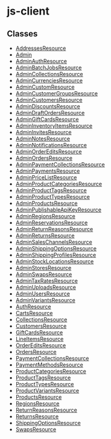
# js-client

## Classes

- [AddressesResource](../js_client/classes/js_client.AddressesResource.mdx)
- [Admin](../js_client/classes/js_client.Admin.mdx)
- [AdminAuthResource](../js_client/classes/js_client.AdminAuthResource.mdx)
- [AdminBatchJobsResource](../js_client/classes/js_client.AdminBatchJobsResource.mdx)
- [AdminCollectionsResource](../js_client/classes/js_client.AdminCollectionsResource.mdx)
- [AdminCurrenciesResource](../js_client/classes/js_client.AdminCurrenciesResource.mdx)
- [AdminCustomResource](../js_client/classes/js_client.AdminCustomResource.mdx)
- [AdminCustomerGroupsResource](../js_client/classes/js_client.AdminCustomerGroupsResource.mdx)
- [AdminCustomersResource](../js_client/classes/js_client.AdminCustomersResource.mdx)
- [AdminDiscountsResource](../js_client/classes/js_client.AdminDiscountsResource.mdx)
- [AdminDraftOrdersResource](../js_client/classes/js_client.AdminDraftOrdersResource.mdx)
- [AdminGiftCardsResource](../js_client/classes/js_client.AdminGiftCardsResource.mdx)
- [AdminInventoryItemsResource](../js_client/classes/js_client.AdminInventoryItemsResource.mdx)
- [AdminInvitesResource](../js_client/classes/js_client.AdminInvitesResource.mdx)
- [AdminNotesResource](../js_client/classes/js_client.AdminNotesResource.mdx)
- [AdminNotificationsResource](../js_client/classes/js_client.AdminNotificationsResource.mdx)
- [AdminOrderEditsResource](../js_client/classes/js_client.AdminOrderEditsResource.mdx)
- [AdminOrdersResource](../js_client/classes/js_client.AdminOrdersResource.mdx)
- [AdminPaymentCollectionsResource](../js_client/classes/js_client.AdminPaymentCollectionsResource.mdx)
- [AdminPaymentsResource](../js_client/classes/js_client.AdminPaymentsResource.mdx)
- [AdminPriceListResource](../js_client/classes/js_client.AdminPriceListResource.mdx)
- [AdminProductCategoriesResource](../js_client/classes/js_client.AdminProductCategoriesResource.mdx)
- [AdminProductTagsResource](../js_client/classes/js_client.AdminProductTagsResource.mdx)
- [AdminProductTypesResource](../js_client/classes/js_client.AdminProductTypesResource.mdx)
- [AdminProductsResource](../js_client/classes/js_client.AdminProductsResource.mdx)
- [AdminPublishableApiKeyResource](../js_client/classes/js_client.AdminPublishableApiKeyResource.mdx)
- [AdminRegionsResource](../js_client/classes/js_client.AdminRegionsResource.mdx)
- [AdminReservationsResource](../js_client/classes/js_client.AdminReservationsResource.mdx)
- [AdminReturnReasonsResource](../js_client/classes/js_client.AdminReturnReasonsResource.mdx)
- [AdminReturnsResource](../js_client/classes/js_client.AdminReturnsResource.mdx)
- [AdminSalesChannelsResource](../js_client/classes/js_client.AdminSalesChannelsResource.mdx)
- [AdminShippingOptionsResource](../js_client/classes/js_client.AdminShippingOptionsResource.mdx)
- [AdminShippingProfilesResource](../js_client/classes/js_client.AdminShippingProfilesResource.mdx)
- [AdminStockLocationsResource](../js_client/classes/js_client.AdminStockLocationsResource.mdx)
- [AdminStoresResource](../js_client/classes/js_client.AdminStoresResource.mdx)
- [AdminSwapsResource](../js_client/classes/js_client.AdminSwapsResource.mdx)
- [AdminTaxRatesResource](../js_client/classes/js_client.AdminTaxRatesResource.mdx)
- [AdminUploadsResource](../js_client/classes/js_client.AdminUploadsResource.mdx)
- [AdminUsersResource](../js_client/classes/js_client.AdminUsersResource.mdx)
- [AdminVariantsResource](../js_client/classes/js_client.AdminVariantsResource.mdx)
- [AuthResource](../js_client/classes/js_client.AuthResource.mdx)
- [CartsResource](../js_client/classes/js_client.CartsResource.mdx)
- [CollectionsResource](../js_client/classes/js_client.CollectionsResource.mdx)
- [CustomersResource](../js_client/classes/js_client.CustomersResource.mdx)
- [GiftCardsResource](../js_client/classes/js_client.GiftCardsResource.mdx)
- [LineItemsResource](../js_client/classes/js_client.LineItemsResource.mdx)
- [OrderEditsResource](../js_client/classes/js_client.OrderEditsResource.mdx)
- [OrdersResource](../js_client/classes/js_client.OrdersResource.mdx)
- [PaymentCollectionsResource](../js_client/classes/js_client.PaymentCollectionsResource.mdx)
- [PaymentMethodsResource](../js_client/classes/js_client.PaymentMethodsResource.mdx)
- [ProductCategoriesResource](../js_client/classes/js_client.ProductCategoriesResource.mdx)
- [ProductTagsResource](../js_client/classes/js_client.ProductTagsResource.mdx)
- [ProductTypesResource](../js_client/classes/js_client.ProductTypesResource.mdx)
- [ProductVariantsResource](../js_client/classes/js_client.ProductVariantsResource.mdx)
- [ProductsResource](../js_client/classes/js_client.ProductsResource.mdx)
- [RegionsResource](../js_client/classes/js_client.RegionsResource.mdx)
- [ReturnReasonsResource](../js_client/classes/js_client.ReturnReasonsResource.mdx)
- [ReturnsResource](../js_client/classes/js_client.ReturnsResource.mdx)
- [ShippingOptionsResource](../js_client/classes/js_client.ShippingOptionsResource.mdx)
- [SwapsResource](../js_client/classes/js_client.SwapsResource.mdx)
